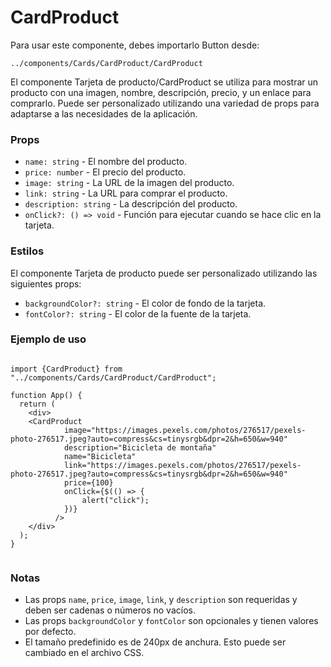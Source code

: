 
<Meta title="Documentation/CardProduct" component={CardProduct} />

# CardProduct

Para usar este componente, debes importarlo Button desde:

```
../components/Cards/CardProduct/CardProduct
```

El componente Tarjeta de producto/CardProduct se utiliza para mostrar un producto con una imagen, nombre, descripción, precio, y un enlace para comprarlo. Puede ser personalizado utilizando una variedad de props para adaptarse a las necesidades de la aplicación.

### Props

- `name: string` - El nombre del producto.
- `price: number` - El precio del producto.
- `image: string` - La URL de la imagen del producto.
- `link: string` - La URL para comprar el producto.
- `description: string` - La descripción del producto.
- `onClick?: () => void` - Función para ejecutar cuando se hace clic en la tarjeta.

### Estilos

El componente Tarjeta de producto puede ser personalizado utilizando las siguientes props:

- `backgroundColor?: string` - El color de fondo de la tarjeta.
- `fontColor?: string` - El color de la fuente de la tarjeta.

### Ejemplo de uso

```

import {CardProduct} from "../components/Cards/CardProduct/CardProduct";

function App() {
  return (
    <div>
    <CardProduct
            image="https://images.pexels.com/photos/276517/pexels-photo-276517.jpeg?auto=compress&cs=tinysrgb&dpr=2&h=650&w=940"
            description="Bicicleta de montaña"
            name="Bicicleta"
            link="https://images.pexels.com/photos/276517/pexels-photo-276517.jpeg?auto=compress&cs=tinysrgb&dpr=2&h=650&w=940"
            price={100}
            onClick={$(() => {
                alert("click");
            })}
          />
    </div>
  );
}


```

### Notas

- Las props `name`, `price`, `image`, `link`, y `description` son requeridas y deben ser cadenas o números no vacíos.
- Las props `backgroundColor` y `fontColor` son opcionales y tienen valores por defecto.
- El tamaño predefinido es de 240px de anchura. Esto puede ser cambiado en el archivo CSS.

